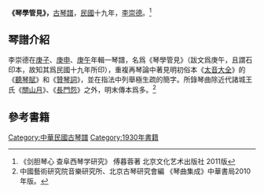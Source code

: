 '''《琴學管見》，'''[[古琴譜|古琴譜]]，[[中華民國|民國]]十九年，[[李崇德|李崇德]]。<ref>《剑胆琴心 查阜西琴学研究》 傅暮蓉著 北京文化艺术出版社 2011版</ref>

==琴譜介紹==
李崇德在[[庚子|庚子]]、[[庚申|庚申]]、[[庚午|庚午]]年輯一琴譜，名爲《琴學管見》（跋文爲庚午，且謂石印本，故知其爲民國十九年所印），重複再琴論中著見明初俗本《[[太音大全|太音大全]]》的《[[聽琴賦|聽琴賦]]》和《[[贊琴詞|贊琴詞]]》，並在指法中列舉極生疏的簡字。所錄琴曲除近代諸城王氏《[[关山月_(古琴曲)|關山月]]》、《[[長門怨|長門怨]]》之外，明末傳本爲多。<ref>中國藝術研究院音樂研究所、北京古琴研究會編 《琴曲集成》中華書局2010年版。</ref>

==參考書籍==
{{reflist}}
[[Category:中華民國古琴譜|Category:中華民國古琴譜]]
[[Category:1930年書籍|Category:1930年書籍]]